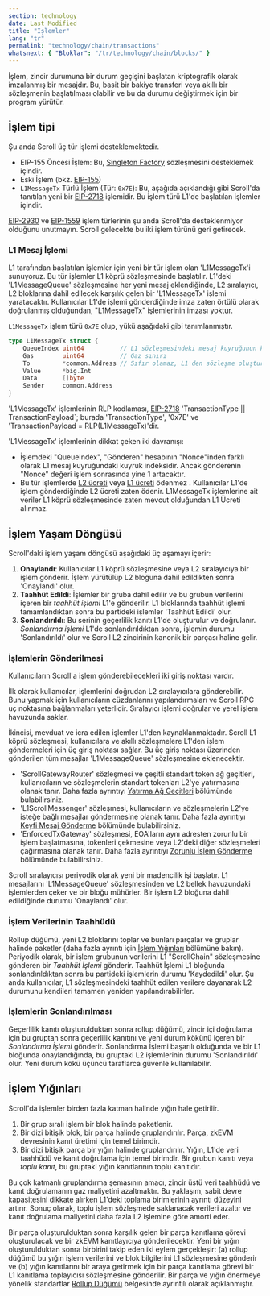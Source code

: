 ```yaml
---
section: technology
date: Last Modified
title: "İşlemler"
lang: "tr"
permalink: "technology/chain/transactions"
whatsnext: { "Bloklar": "/tr/technology/chain/blocks/" }
---
```



İşlem, zincir durumuna bir durum geçişini başlatan kriptografik olarak imzalanmış bir mesajdır. Bu, basit bir bakiye transferi veya akıllı bir sözleşmenin başlatılması olabilir ve bu da durumu değiştirmek için bir program yürütür.

## İşlem tipi

Şu anda Scroll üç tür işlemi desteklemektedir.

- EIP-155 Öncesi İşlem: Bu, [Singleton Factory](https://eips.ethereum.org/EIPS/eip-2470) sözleşmesini desteklemek içindir.
- Eski İşlem (bkz. [EIP-155](https://eips.ethereum.org/EIPS/eip-155))
- `L1MessageTx` Türlü İşlem (Tür: `0x7E`): Bu, aşağıda açıklandığı gibi Scroll'da tanıtılan yeni bir [EIP-2718](https://eips.ethereum.org/EIPS/eip-2718) işlemidir. Bu işlem türü L1'de başlatılan işlemler içindir.

[EIP-2930](https://eips.ethereum.org/EIPS/eip-2930) ve [EIP-1559](https://eips.ethereum.org/EIPS/eip-1559) işlem türlerinin şu anda Scroll'da desteklenmiyor olduğunu unutmayın. Scroll gelecekte bu iki işlem türünü geri getirecek.

### L1 Mesaj İşlemi

L1 tarafından başlatılan işlemler için yeni bir tür işlem olan 'L1MessageTx'i sunuyoruz. Bu tür işlemler L1 köprü sözleşmesinde başlatılır. L1'deki 'L1MessageQueue' sözleşmesine her yeni mesaj eklendiğinde, L2 sıralayıcı, L2 bloklarına dahil edilecek karşılık gelen bir 'L1MessageTx' işlemi yaratacaktır. Kullanıcılar L1'de işlemi gönderdiğinde imza zaten örtülü olarak doğrulanmış olduğundan, "L1MessageTx" işlemlerinin imzası yoktur.

`L1MessageTx` işlem türü `0x7E` olup, yükü aşağıdaki gibi tanımlanmıştır.

```go
type L1MessageTx struct {
	QueueIndex uint64          // L1 sözleşmesindeki mesaj kuyruğunun kuyruk indeksi
	Gas        uint64          // Gaz sınırı
	To         *common.Address // Sıfır olamaz, L1'den sözleşme oluşturulmasına izin vermiyoruz
	Value      *big.Int
	Data       []byte
	Sender     common.Address
}
```

'L1MessageTx' işlemlerinin RLP kodlaması, [EIP-2718](https://eips.ethereum.org/EIPS/eip-2718) 'TransactionType || TransactionPayload`; burada 'TransactionType', '0x7E' ve 'TransactionPayload = RLP(L1MessageTx)'dir.

'L1MessageTx' işlemlerinin dikkat çeken iki davranışı:

- İşlemdeki "QueueIndex", "Gönderen" hesabının "Nonce"inden farklı olarak L1 mesaj kuyruğundaki kuyruk indeksidir. Ancak gönderenin "Nonce" değeri işlem sonrasında yine 1 artacaktır.
- Bu tür işlemlerde [L2 ücreti](/tr/developers/transaction-fees-on-scroll#l2-fee) veya [L1 ücreti](/tr/developers/transaction-fees-on-scroll#l1-fee) ödenmez . Kullanıcılar L1'de işlem gönderdiğinde L2 ücreti zaten ödenir. L1MessageTx işlemlerine ait veriler L1 köprü sözleşmesinde zaten mevcut olduğundan L1 Ücreti alınmaz.

## İşlem Yaşam Döngüsü

Scroll'daki işlem yaşam döngüsü aşağıdaki üç aşamayı içerir:

1. **Onaylandı**: Kullanıcılar L1 köprü sözleşmesine veya L2 sıralayıcıya bir işlem gönderir. İşlem yürütülüp L2 bloğuna dahil edildikten sonra 'Onaylandı' olur.
2. **Taahhüt Edildi**: İşlemler bir gruba dahil edilir ve bu grubun verilerini içeren bir _taahhüt işlemi_ L1'e gönderilir. L1 bloklarında taahhüt işlemi tamamlandıktan sonra bu partideki işlemler 'Taahhüt Edildi' olur.
3. **Sonlandırıldı**: Bu serinin geçerlilik kanıtı L1'de oluşturulur ve doğrulanır. _Sonlandırma işlemi_ L1'de sonlandırıldıktan sonra, işlemin durumu 'Sonlandırıldı' olur ve Scroll L2 zincirinin kanonik bir parçası haline gelir.

### İşlemlerin Gönderilmesi

Kullanıcıların Scroll'a işlem gönderebilecekleri iki giriş noktası vardır.

İlk olarak kullanıcılar, işlemlerini doğrudan L2 sıralayıcılara gönderebilir. Bunu yapmak için kullanıcıların cüzdanlarını yapılandırmaları ve Scroll RPC uç noktasına bağlanmaları yeterlidir. Sıralayıcı işlemi doğrular ve yerel işlem havuzunda saklar.

İkincisi, mevduat ve icra edilen işlemler L1'den kaynaklanmaktadır. Scroll L1 köprü sözleşmesi, kullanıcılara ve akıllı sözleşmelere L1'den işlem göndermeleri için üç giriş noktası sağlar. Bu üç giriş noktası üzerinden gönderilen tüm mesajlar 'L1MessageQueue' sözleşmesine eklenecektir.

- 'ScrollGatewayRouter' sözleşmesi ve çeşitli standart token ağ geçitleri, kullanıcıların ve sözleşmelerin standart tokenları L2'ye yatırmasına olanak tanır. Daha fazla ayrıntıyı [Yatırma Ağ Geçitleri](/tr/technology/bridge/deposit-gateways) bölümünde bulabilirsiniz.
- 'L1ScrollMessenger' sözleşmesi, kullanıcıların ve sözleşmelerin L2'ye isteğe bağlı mesajlar göndermesine olanak tanır. Daha fazla ayrıntıyı [Keyfi Mesaj Gönderme](/tr/technology/bridge/cross-domain-messaging#sending-arbitrary-messages) bölümünde bulabilirsiniz.
- 'EnforcedTxGateway' sözleşmesi, EOA'ların aynı adresten zorunlu bir işlem başlatmasına, tokenleri çekmesine veya L2'deki diğer sözleşmeleri çağırmasına olanak tanır. Daha fazla ayrıntıyı [Zorunlu İşlem Gönderme](/tr/technology/bridge/cross-domain-messaging#sending-enforced-transactions) bölümünde bulabilirsiniz.

Scroll sıralayıcısı periyodik olarak yeni bir madencilik işi başlatır. L1 mesajlarını 'L1MessageQueue' sözleşmesinden ve L2 bellek havuzundaki işlemlerden çeker ve bir bloğu mühürler. Bir işlem L2 bloğuna dahil edildiğinde durumu 'Onaylandı' olur.

### İşlem Verilerinin Taahhüdü

Rollup düğümü, yeni L2 bloklarını toplar ve bunları parçalar ve gruplar halinde paketler (daha fazla ayrıntı için [İşlem Yığınları](/tr/technology/chain/transactions#transaction-batching) bölümüne bakın). Periyodik olarak, bir işlem grubunun verilerini L1 "ScrollChain" sözleşmesine gönderen bir _Taahhüt İşlemi_ gönderir. Taahhüt İşlemi L1 bloğunda sonlandırıldıktan sonra bu partideki işlemlerin durumu 'Kaydedildi' olur. Şu anda kullanıcılar, L1 sözleşmesindeki taahhüt edilen verilere dayanarak L2 durumunu kendileri tamamen yeniden yapılandırabilirler.

### İşlemlerin Sonlandırılması

Geçerlilik kanıtı oluşturulduktan sonra rollup düğümü, zincir içi doğrulama için bu gruptan sonra geçerlilik kanıtını ve yeni durum kökünü içeren bir _Sonlandırma İşlemi_ gönderir. Sonlandırma İşlemi başarılı olduğunda ve bir L1 bloğunda onaylandığında, bu gruptaki L2 işlemlerinin durumu 'Sonlandırıldı' olur. Yeni durum kökü üçüncü taraflarca güvenle kullanılabilir.

## İşlem Yığınları

<ClickToZoom src={TransactionBatching} alt="Transaction Batching" />

Scroll'da işlemler birden fazla katman halinde yığın hale getirilir.

1. Bir grup sıralı işlem bir blok halinde paketlenir.
2. Bir dizi bitişik blok, bir parça halinde gruplandırılır. Parça, zkEVM devresinin kanıt üretimi için temel birimdir.
3. Bir dizi bitişik parça bir yığın halinde gruplandırılır. Yığın, L1'de veri taahhüdü ve kanıt doğrulama için temel birimdir. Bir grubun kanıtı veya _toplu kanıt_, bu gruptaki yığın kanıtlarının toplu kanıtıdır.

Bu çok katmanlı gruplandırma şemasının amacı, zincir üstü veri taahhüdü ve kanıt doğrulamanın gaz maliyetini azaltmaktır. Bu yaklaşım, sabit devre kapasitesini dikkate alırken L1'deki toplama birimlerinin ayrıntı düzeyini artırır. Sonuç olarak, toplu işlem sözleşmede saklanacak verileri azaltır ve kanıt doğrulama maliyetini daha fazla L2 işlemine göre amorti eder.

Bir parça oluşturulduktan sonra karşılık gelen bir parça kanıtlama görevi oluşturulacak ve bir zkEVM kanıtlayıcıya gönderilecektir. Yeni bir yığın oluşturulduktan sonra birbirini takip eden iki eylem gerçekleşir: (a) rollup düğümü bu yığın işlem verilerini ve blok bilgilerini L1 sözleşmesine gönderir ve (b) yığın kanıtlarını bir araya getirmek için bir parça kanıtlama görevi bir L1 kanıtlama toplayıcısı sözleşmesine gönderilir. Bir parça ve yığın önermeye yönelik standartlar [Rollup Düğümü](/tr/technology/sequencer/rollup-node) belgesinde ayrıntılı olarak açıklanmıştır.

